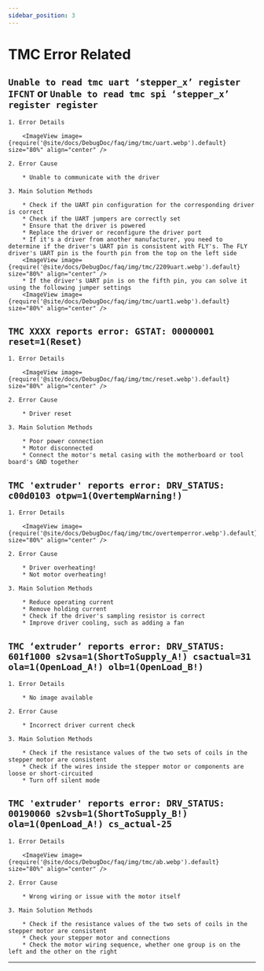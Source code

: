 ```yaml
---
sidebar_position: 3
---
```




# TMC Error Related

## `Unable to read tmc uart ‘stepper_x’ register IFCNT` or `Unable to read tmc spi ‘stepper_x’ register register`

    1. Error Details

        <ImageView image={require('@site/docs/DebugDoc/faq/img/tmc/uart.webp').default} size="80%" align="center" />

    2. Error Cause

        * Unable to communicate with the driver

    3. Main Solution Methods

        * Check if the UART pin configuration for the corresponding driver is correct
        * Check if the UART jumpers are correctly set
        * Ensure that the driver is powered
        * Replace the driver or reconfigure the driver port
        * If it's a driver from another manufacturer, you need to determine if the driver's UART pin is consistent with FLY's. The FLY driver's UART pin is the fourth pin from the top on the left side
        <ImageView image={require('@site/docs/DebugDoc/faq/img/tmc/2209uart.webp').default} size="80%" align="center" />
        * If the driver's UART pin is on the fifth pin, you can solve it using the following jumper settings
        <ImageView image={require('@site/docs/DebugDoc/faq/img/tmc/uart1.webp').default} size="80%" align="center" />

## `TMC XXXX reports error: GSTAT: 00000001 reset=1(Reset)`

    1. Error Details

        <ImageView image={require('@site/docs/DebugDoc/faq/img/tmc/reset.webp').default} size="80%" align="center" />

    2. Error Cause

        * Driver reset

    3. Main Solution Methods

        * Poor power connection
        * Motor disconnected
        * Connect the motor's metal casing with the motherboard or tool board's GND together

## `TMC 'extruder' reports error: DRV_STATUS: c00d0103 otpw=1(OvertempWarning!)`

    1. Error Details

        <ImageView image={require('@site/docs/DebugDoc/faq/img/tmc/overtemperror.webp').default} size="80%" align="center" />

    2. Error Cause

        * Driver overheating!
        * Not motor overheating!

    3. Main Solution Methods

        * Reduce operating current
        * Remove holding current
        * Check if the driver's sampling resistor is correct
        * Improve driver cooling, such as adding a fan

## `TMC ‘extruder’ reports error: DRV_STATUS: 601f1000 s2vsa=1(ShortToSupply_A!) csactual=31 ola=1(OpenLoad_A!) olb=1(OpenLoad_B!)`

    1. Error Details

        * No image available

    2. Error Cause

        * Incorrect driver current check

    3. Main Solution Methods

        * Check if the resistance values of the two sets of coils in the stepper motor are consistent
        * Check if the wires inside the stepper motor or components are loose or short-circuited
        * Turn off silent mode

## `TMC 'extruder' reports error: DRV_STATUS: 00190060 s2vsb=1(ShortToSupply_B!) ola=1(0penLoad_A!) cs_actual-25`

    1. Error Details

        <ImageView image={require('@site/docs/DebugDoc/faq/img/tmc/ab.webp').default} size="80%" align="center" />

    2. Error Cause

        * Wrong wiring or issue with the motor itself

    3. Main Solution Methods

        * Check if the resistance values of the two sets of coils in the stepper motor are consistent
        * Check your stepper motor and connections
        * Check the motor wiring sequence, whether one group is on the left and the other on the right

---